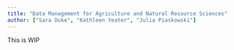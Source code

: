 ```yaml
---
title: "Data Management for Agriculture and Natural Resource Sciences"
author: ["Sara Duke", "Kathleen Yeater", "Julia Piaskowski"]
---
```


This is WIP

